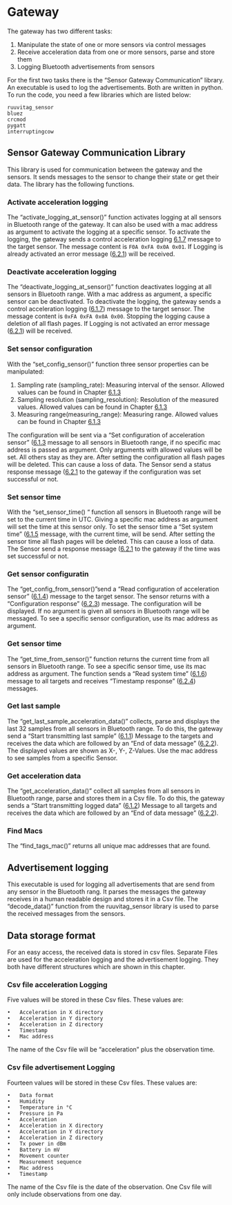 # Gateway #
The gateway has two different tasks:

1. Manipulate the state of one or more sensors via control messages
2.	Receive acceleration data from one or more sensors, parse and store them
3.	Logging Bluetooth advertisements from sensors

For the first two tasks there is the “Sensor Gateway Communication” library. An executable is used to log the advertisements. Both are written in python. To run the code, you need a few libraries which are listed below:

    ruuvitag_sensor
    bluez
    crcmod
    pygatt
    interruptingcow

## Sensor Gateway Communication Library ##
This library is used for communication between the gateway and the sensors. It sends messages to the sensor to change their state or get their data. The library has the following functions.


### Activate acceleration logging ###

The “activate_logging_at_sensor()” function activates logging at all sensors in Bluetooth range of the gateway. It can also be used with a mac address as argument to activate the logging at a specific sensor. To activate the logging, the gateway sends a control acceleration logging [6.1.7](bchwtz-bdcs/ble-gatt-messages.html#control-acceleration-logging-0x0a) message to the target sensor. The message content is `F0A 0xFA 0x0A 0x01`. If Logging is already activated an error message ([6.2.1](bchwtz-bdcs/ble-gatt-messages.html#status-response-0x00)) will be received.

### Deactivate acceleration logging ###

The “deactivate_logging_at_sensor()” function deactivates logging at all sensors in Bluetooth range. With a mac address as argument, a specific sensor can be deactivated. To deactivate the logging, the gateway sends a control acceleration logging ([6.1.7](bchwtz-bdcs/ble-gatt-messages.html#control-acceleration-logging-0x0a)) message to the target sensor. The message content is `0xFA 0xFA 0x0A 0x00`. Stopping the logging cause a deletion of all flash pages. If Logging is not activated an error message ([6.2.1](ble-gatt-messages.html#status-response-0x00)) will be received.

### Set sensor configuration ###
With the “set_config_sensor()” function three sensor properties can be manipulated:

1. Sampling rate (sampling_rate): Measuring interval of the sensor. Allowed values can be found in Chapter [6.1.3](bchwtz-bdcs/ble-gatt-messages.html#set-configuration-of-acceleration-sensor-0x06) 
2. Sampling resolution (sampling_resolution): Resolution of the measured values. Allowed values can be found in Chapter [6.1.3](bchwtz-bdcs/ble-gatt-messages.html#set-configuration-of-acceleration-sensor-0x06)
3. Measuring range(measuring_range): Measuring range. Allowed values can be found in Chapter [6.1.3](bchwtz-bdcs/ble-gatt-messages.html#set-configuration-of-acceleration-sensor-0x06)

The configuration will be sent via a “Set configuration of acceleration sensor” ([6.1.3](bchwtz-bdcs/ble-gatt-messages.html#set-configuration-of-acceleration-sensor-0x06) message to all sensors in Bluetooth range, if no specific mac address is passed as argument. 
Only arguments with allowed values will be set. All others stay as they are. After setting the configuration all flash pages will be deleted. This can cause a loss of data. The Sensor send a status response message ([6.2.1](bchwtz-bdcs/ble-gatt-messages.html#status-response-0x00) to the gateway if the configuration was set successful or not.

### Set sensor time ###

With the “set_sensor_time() “ function all sensors in Bluetooth range will be set to the current time in UTC. Giving a specific mac address as argument will set the time at this sensor only. To set the sensor time a “Set system time” ([6.1.5](bchwtz-bdcs/ble-gatt-messages.html#set-system-time-0x08) message, with the current time, will be send. After setting the sensor time all flash pages will be deleted. This can cause a loss of data. The Sensor send a response message ([6.2.1](bchwtz-bdcs/ble-gatt-messages.html#status-response-0x00) to the gateway if the time was set successful or not.

### Get sensor configuratin ###
The “get_config_from_sensor()”send a “Read configuration of acceleration sensor” ([6.1.4](bchwtz-bdcs/ble-gatt-messages.html#read-configuration-of-acceleration-sensor-0x07)) message to the target sensor. The sensor returns with a “Configuration response” ([6.2.3](bchwtz-bdcs/ble-gatt-messages.html#configuration-response-0x07)) message. The configuration will be displayed. If no argument is given all sensors in Bluetooth range will be messaged. To see a specific sensor configuration, use its mac address as argument.

### Get sensor time ###
The “get_time_from_sensor()” function returns the current time from all sensors in Bluetooth range. To see a specific sensor time, use its mac address as argument. The function sends a “Read system time” ([6.1.6](bchwtz-bdcs/ble-gatt-messages.html#read-system-time-0x09)) message to all targets and receives “Timestamp response” ([6.2.4](bchwtz-bdcs/ble-gatt-messages.html#timestamp-response-0x09)) messages.

### Get last sample###
The “get_last_sample_acceleration_data()” collects, parse and displays the last 32 samples from all sensors in Bluetooth range. To do this, the gateway send a “Start transmitting last sample” ([6.1.1](bchwtz-bdcs/ble-gatt-messages.html#start-transmitting-last-sample-0x03)) Message to the targets and receives the data which are followed by an “End of data message” ([6.2.2](bchwtz-bdcs/ble-gatt-messages.html#end-of-data-message-0x03-0x05)). The displayed values are shown as X-, Y-, Z-Values. Use the mac address to see samples from a specific Sensor.

### Get acceleration data ###
The “get_acceleration_data()” collect all samples from all sensors in Bluetooth range, parse and stores them in a Csv file. To do this, the gateway sends a “Start transmitting logged data” ([6.1.2](bchwtz-bdcs/ble-gatt-messages.html#start-transmitting-logged-data-0x05)) Message to all targets and receives the data which are followed by an “End of data message” ([6.2.2](bchwtz-bdcs/ble-gatt-messages.html#end-of-data-message-0x03-0x05)).

### Find Macs ###
The “find_tags_mac()” returns all unique mac addresses that are found. 

## Advertisement logging ##
This executable is used for logging all advertisements that are send from any sensor in the Bluetooth rang. It parses the messages the gateway receives in a human readable design and stores it in a Csv file. The “decode_data()” function from the ruuvitag_sensor library is used to parse the received messages from the sensors.

## Data storage format ##
For an easy access, the received data is stored in csv files. Separate Files are used for the acceleration logging and the advertisement logging. They both have different structures which are shown in this chapter. 

### Csv file acceleration Logging ###
Five values will be stored in these Csv files. These values are:

    •	Acceleration in X directory
    •	Acceleration in Y directory
    •	Acceleration in Z directory
    •	Timestamp
    •	Mac address
The name of the Csv file will be “acceleration” plus the observation time.

### Csv file advertisement  Logging ###
Fourteen values will be stored in these Csv files. These values are:

    •	Data format
    •	Humidity
    •	Temperature in °C
    •	Pressure in Pa
    •	Acceleration
    •	Acceleration in X directory
    •	Acceleration in Y directory
    •	Acceleration in Z directory
    •	Tx power in dBm
    •	Battery in mV
    •	Movement counter
    •	Measurement sequence
    •	Mac address
    •	Timestamp
    
The name of the Csv file is the date of the observation. One Csv file will only include observations from one day. 
